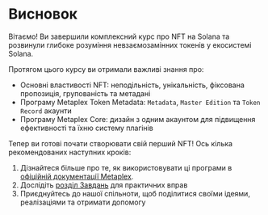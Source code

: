 
# Висновок

Вітаємо! Ви завершили комплексний курс про NFT на Solana та розвинули глибоке розуміння невзаємозамінних токенів у екосистемі Solana.

<ArticleSection name="Що ви вивчили" id="what-you-learned" level="h2" />

Протягом цього курсу ви отримали важливі знання про:
- Основні властивості NFT: неподільність, унікальність, фіксована пропозиція, групованість та метадані
- Програму Metaplex Token Metadata: `Metadata`, `Master Edition` та `Token Record` акаунти
- Програму Metaplex Core: дизайн з одним акаунтом для підвищення ефективності та їхню систему плагінів

<ArticleSection name="Наступні кроки" id="next-steps" level="h2" />

Тепер ви готові почати створювати свій перший NFT! Ось кілька рекомендованих наступних кроків:

1. Дізнайтеся більше про те, як використовувати ці програми в [офіційній документації Metaplex](https://developers.metaplex.com).
2. Дослідіть [розділ Завдань](/uk/challenges) для практичних вправ
3. Приєднуйтесь до нашої спільноти, щоб поділитися своїми ідеями, реалізаціями та отримати допомогу
